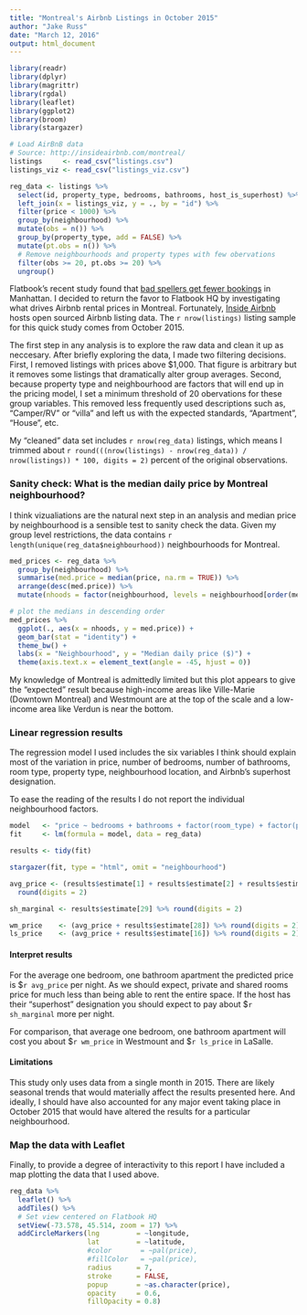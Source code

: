 ```yaml
---
title: "Montreal's Airbnb Listings in October 2015"
author: "Jake Russ"
date: "March 12, 2016"
output: html_document
---
```


```r
library(readr)
library(dplyr)
library(magrittr)
library(rgdal)
library(leaflet)
library(ggplot2)
library(broom)
library(stargazer)

# Load AirBnB data
# Source: http://insideairbnb.com/montreal/
listings     <- read_csv("listings.csv") 
listings_viz <- read_csv("listings_viz.csv")
```

```r

reg_data <- listings %>%
  select(id, property_type, bedrooms, bathrooms, host_is_superhost) %>%
  left_join(x = listings_viz, y = ., by = "id") %>%
  filter(price < 1000) %>%
  group_by(neighbourhood) %>%
  mutate(obs = n()) %>%
  group_by(property_type, add = FALSE) %>%
  mutate(pt.obs = n()) %>%
  # Remove neighbourhoods and property types with few obervations
  filter(obs >= 20, pt.obs >= 20) %>%
  ungroup()

```

Flatbook's recent study found that [bad spellers get fewer bookings](http://blog.flatbook.co/2016/03/bad-spellers-get-fewer-airbnb-bookings/) 
in Manhattan. I decided to return the favor to Flatbook HQ by investigating
what drives Airbnb rental prices in Montreal. Fortunately, 
[Inside Airbnb](http://insideairbnb.com/about.html) hosts open sourced Airbnb 
listing data. The `r nrow(listings)` listing sample for this quick study comes 
from October 2015.

The first step in any analysis is to explore the raw data and clean it up as 
neccesary. After briefly exploring the data, I made two filtering 
decisions. First, I removed listings with prices above $1,000. That figure is 
arbitrary but it removes some listings that dramatically alter group averages.
Second, because property type and neighbourhood are factors that will end up in
the pricing model, I set a minimum threshold of 20 obervations for these group 
variables. This removed less frequently used descriptions such as, "Camper/RV" 
or "villa" and left us with the expected standards, "Apartment", "House", etc. 

My "cleaned" data set includes `r nrow(reg_data)` listings, which means I 
trimmed about `r round(((nrow(listings) - nrow(reg_data)) / nrow(listings)) * 100, digits = 2)` 
percent of the original observations.

### Sanity check: What is the median daily price by Montreal neighbourhood?

I think vizualiations are the natural next step in an analysis and median price
by neighbourhood is a sensible test to sanity check the data. Given my group 
level restrictions, the data contains `r length(unique(reg_data$neighbourhood))`
neighbourhoods for Montreal. 


```r

med_prices <- reg_data %>%
  group_by(neighbourhood) %>%
  summarise(med.price = median(price, na.rm = TRUE)) %>%
  arrange(desc(med.price)) %>%
  mutate(nhoods = factor(neighbourhood, levels = neighbourhood[order(med.price, decreasing = TRUE)]))

# plot the medians in descending order
med_prices %>%
  ggplot(., aes(x = nhoods, y = med.price)) +
  geom_bar(stat = "identity") +
  theme_bw() +
  labs(x = "Neighbourhood", y = "Median daily price ($)") +
  theme(axis.text.x = element_text(angle = -45, hjust = 0))


```

My knowledge of Montreal is admittedly limited but this plot appears to give the 
"expected" result because high-income areas like Ville-Marie (Downtown Montreal)
and Westmount are at the top of the scale and a low-income area like Verdun is 
near the bottom.

### Linear regression results

The regression model I used includes the six variables I think should explain 
most of the variation in price, number of bedrooms, number of bathrooms, room 
type, property type, neighbourhood location, and Airbnb's superhost designation.

To ease the reading of the results I do not report the individual neighbourhood 
factors.

```r
model   <- "price ~ bedrooms + bathrooms + factor(room_type) + factor(property_type) + factor(neighbourhood) + host_is_superhost"
fit     <- lm(formula = model, data = reg_data)

results <- tidy(fit)

stargazer(fit, type = "html", omit = "neighbourhood")

avg_price <- (results$estimate[1] + results$estimate[2] + results$estimate[3]) %>% 
  round(digits = 2)

sh_marginal <- results$estimate[29] %>% round(digits = 2)

wm_price    <- (avg_price + results$estimate[28]) %>% round(digits = 2)
ls_price    <- (avg_price + results$estimate[16]) %>% round(digits = 2)
```

#### Interpret results

For the average one bedroom, one bathroom apartment the predicted price is 
$`r avg_price` per night. As we should expect, private and shared rooms price 
for much less than being able to rent the entire space. If the host has their 
"superhost" designation you should expect to pay about $`r sh_marginal` more 
per night. 

For comparison, that average one bedroom, one bathroom apartment will cost you 
about $`r wm_price` in Westmount and $`r ls_price` in LaSalle. 

#### Limitations

This study only uses data from a single month in 2015. There are likely seasonal 
trends that would materially affect the results presented here. And ideally, I 
should have also accounted for any major event taking place in October 2015 that 
would have altered the results for a particular neighbourhood.

### Map the data with Leaflet

Finally, to provide a degree of interactivity to this report I have included a 
map plotting the data that I used above.

```r

reg_data %>%
  leaflet() %>%
  addTiles() %>%
  # Set view centered on Flatbook HQ
  setView(-73.578, 45.514, zoom = 17) %>%
  addCircleMarkers(lng         = ~longitude,
                   lat         = ~latitude,
                   #color       = ~pal(price),
                   #fillColor   = ~pal(price), 
                   radius      = 7,
                   stroke      = FALSE,
                   popup       = ~as.character(price),
                   opacity     = 0.6,
                   fillOpacity = 0.8)

```
